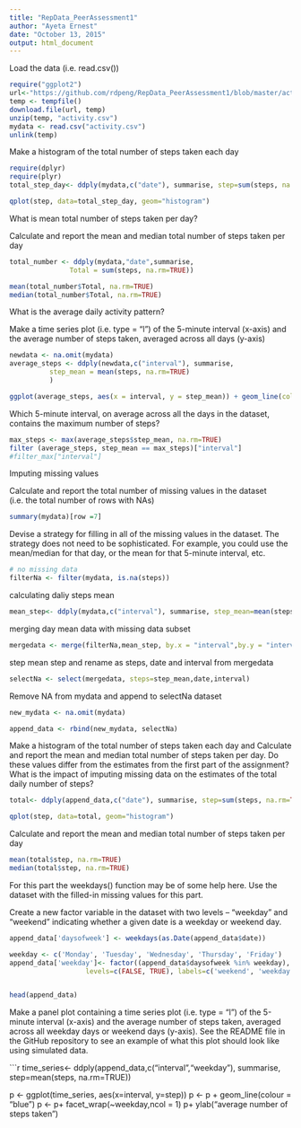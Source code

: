 ```yaml
---
title: "RepData_PeerAssessment1"
author: "Ayeta Ernest"
date: "October 13, 2015"
output: html_document
---
```

Load the data (i.e. read.csv())

```r
require("ggplot2")
url<-"https://github.com/rdpeng/RepData_PeerAssessment1/blob/master/activity.zip"
temp <- tempfile()
download.file(url, temp)
unzip(temp, "activity.csv")
mydata <- read.csv("activity.csv")
unlink(temp)
```

Make a histogram of the total number of steps taken each day

```r
require(dplyr)
require(plyr)
total_step_day<- ddply(mydata,c("date"), summarise, step=sum(steps, na.rm=TRUE))

qplot(step, data=total_step_day, geom="histogram")

```

What is mean total number of steps taken per day?

Calculate and report the mean and median total number of steps taken per day

```r

total_number <- ddply(mydata,"date",summarise,
               Total = sum(steps, na.rm=TRUE))

mean(total_number$Total, na.rm=TRUE)
median(total_number$Total, na.rm=TRUE)
```


What is the average daily activity pattern?

Make a time series plot (i.e. type = "l") of the 5-minute interval (x-axis) and the average number of steps taken, averaged across all days (y-axis)



```r
newdata <- na.omit(mydata)
average_steps <- ddply(newdata,c("interval"), summarise,
          step_mean = mean(steps, na.rm=TRUE)
          )

ggplot(average_steps, aes(x = interval, y = step_mean)) + geom_line(colour = "green")
```

Which 5-minute interval, on average across all the days in the dataset, contains the maximum number of steps?

```r
max_steps <- max(average_steps$step_mean, na.rm=TRUE)
filter (average_steps, step_mean == max_steps)["interval"] 
#filter_max["interval"]
```

Imputing missing values

Calculate and report the total number of missing values in the dataset (i.e. the total number of rows with NAs)

```r

summary(mydata)[row =7]
```

Devise a strategy for filling in all of the missing values in the dataset. The strategy does not need to be sophisticated. For example, you could use the mean/median for that day, or the mean for that 5-minute interval, etc.

```r
# no missing data
filterNa <- filter(mydata, is.na(steps))
```

calculating daliy steps mean

```r
mean_step<- ddply(mydata,c("interval"), summarise, step_mean=mean(steps, na.rm=TRUE))
```

merging day mean data with missing data subset

```r
mergedata <- merge(filterNa,mean_step, by.x = "interval",by.y = "interval")
```

step mean step and rename as steps, date and interval from mergedata

```r
selectNa <- select(mergedata, steps=step_mean,date,interval)
```

Remove NA from mydata and append to selectNa dataset

```r

new_mydata <- na.omit(mydata)

append_data <- rbind(new_mydata, selectNa)

```


Make a histogram of the total number of steps taken each day and Calculate and report the mean and median total number of steps taken per day. Do these values differ from the estimates from the first part of the assignment? What is the impact of imputing missing data on the estimates of the total daily number of steps?

```r
total<- ddply(append_data,c("date"), summarise, step=sum(steps, na.rm=TRUE))

qplot(step, data=total, geom="histogram")
```

Calculate and report the mean and median total number of steps taken per day

```r

mean(total$step, na.rm=TRUE)
median(total$step, na.rm=TRUE)
```

For this part the weekdays() function may be of some help here. Use the dataset with the filled-in missing values for this part.

Create a new factor variable in the dataset with two levels – “weekday” and “weekend” indicating whether a given date is a weekday or weekend day.



```r
append_data['daysofweek'] <- weekdays(as.Date(append_data$date))

weekday <- c('Monday', 'Tuesday', 'Wednesday', 'Thursday', 'Friday')
append_data['weekday']<- factor((append_data$daysofweek %in% weekday), 
                   levels=c(FALSE, TRUE), labels=c('weekend', 'weekday'))


head(append_data)


```


Make a panel plot containing a time series plot (i.e. type = "l") of the 5-minute interval (x-axis) and the average number of steps taken, averaged across all weekday days or weekend days (y-axis). See the README file in the GitHub repository to see an example of what this plot should look like using simulated data.

```r
time_series<- ddply(append_data,c("interval","weekday"), summarise, step=mean(steps, na.rm=TRUE))

p <- ggplot(time_series, aes(x=interval, y=step))
p <- p + geom_line(colour = "blue")
p <- p+ facet_wrap(~weekday,ncol = 1)
p+ ylab("average number of steps taken")




